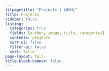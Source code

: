 ```yaml
---
titpagetitle: "Projects | LOGML"
title: Projects
sidebar: false
listing:
  categories: true
  fields: [author, image, title, categories]
  contents: projects
  sort-ui: false
  filter-ui: false
  sort: title
page-layout: full
title-block-banner: false 
---
```


